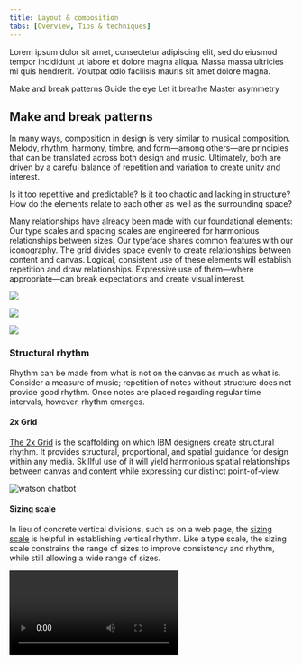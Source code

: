 ```yaml
---
title: Layout & composition
tabs: [Overview, Tips & techniques]
---
```


<PageDescription>

Lorem ipsum dolor sit amet, consectetur adipiscing elit, sed do eiusmod tempor incididunt ut labore et dolore magna aliqua. Massa massa ultricies mi quis hendrerit. Volutpat odio facilisis mauris sit amet dolore magna.

</PageDescription>

<AnchorLinks>
  <AnchorLink>Make and break patterns</AnchorLink>
  <AnchorLink>Guide the eye</AnchorLink>
  <AnchorLink>Let it breathe</AnchorLink>
  <AnchorLink>Master asymmetry</AnchorLink>
</AnchorLinks>

## Make and break patterns

In many ways, composition in design is very similar to musical composition. Melody, rhythm, harmony, timbre, and form—among others—are principles that can be translated across both design and music. Ultimately, both are driven by a careful balance of repetition and variation to create unity and interest.

Is it too repetitive and predictable? Is it too chaotic and lacking in structure? How do the elements relate to each other as well as the surrounding space?

Many relationships have already been made with our foundational elements: Our type scales and spacing scales are engineered for harmonious relationships between sizes. Our typeface shares common features with our iconography. The grid divides space evenly to create relationships between content and canvas. Logical, consistent use of these elements will establish repetition and draw relationships. Expressive use of them—where appropriate—can break expectations and create visual interest. 

![](/images/IBM_Watson_Primer_Digital.png)

<Row>
<Column colMd={5} colLg={8}>

![](/images/CloudMagazine.png)

</Column>
<Column colMd={3} colLg={4}>

![](/images/TEMP3.png)

</Column>
</Row>

### Structural rhythm

Rhythm can be made from what is not on the canvas as much as what is. Consider a measure of music; repetition of notes without structure does not provide good rhythm. Once notes are placed regarding regular time intervals, however, rhythm emerges.

#### 2x Grid

[The 2x Grid](/elements/2x-grid) is the scaffolding on which IBM designers create structural rhythm. It provides structural, proportional, and spatial guidance for design within any media. Skillful use of it will yield harmonious spatial relationships between canvas and content while expressing our distinct point-of-view.

![watson chatbot](/images/grid-ex-watson-chatbot.png)

#### Sizing scale

In lieu of concrete vertical divisions, such as on a web page, the [sizing scale](https://www.carbondesignsystem.com/guidelines/layout#sizing-scale) is helpful in establishing vertical rhythm. Like a type scale, the sizing scale constrains the range of sizes to improve consistency and rhythm, while still allowing a wide range of sizes.

<Video vimeoId="292028388" />

### Editorial rhythm

Editorial rhythm is driven by careful repetition and alternation of larger units of design. This is most often done in multi-page editorial design or scrolling web pages, where the viewer experiences one part of the whole at a time. 

The concept is well-established in music as form. Musical form describes the structure of a piece of music as a combination of units. Letters are given to the first occurrence of each unit, and the same letter is given to repeated units. In the AABA form for example, A units have similar melodic content as repeated A units, while the B unit offers an alternation to the A units to provide interest.

In design, larger visual units are driven by the content. Similar types of content can be given similar structure, such as the the same spatial dimensions, type sizes and hierarchy, and alignments. Consider how units can be repeated, and conversely, how structurally different units can break up the monotony of repeated ones. Repetition of units across multiple designs will drive continuity between them.

![IBM Watson website layout modules](/images/watsonpages.png)

## Guide the eye

Design is successful when the viewer is guided through a composition via hierarchy. Proper hierarchy creates visual entry points to a design and guides the eye from one element to another in order of significance. Without it, one is forced to discern importance among equally-weighted elements, which leads to a flat design and poor experience. 

### Hierarchy of information

Typographic hierarchy is the navigational system that renders complex information accessible. Think of a book outline; the size, style, and position of type not only informs what order it should be read, but also describes the parent-child relationships of the content. Effective use of the [type scale](https://www.ibm.com/design/language/elements/type-specs-ui), along with an understanding of [Gestalt principles](https://www.interaction-design.org/literature/topics/gestalt-principles), will ensure your design can be easily navigated and understood.

<Row>
<Column colMd={4} colLg={4}>

<DoDontExample type="do" caption="Use contrast in typography to define hierarchy of information.">

  ![Alt text](/images/HierarchyDo.svg)

</DoDontExample>

</Column>
<Column colMd={4} colLg={4}>

<DoDontExample type="dont" caption="Don’t force the viewer to determine the heirarchy on their own.">

  ![Alt text](/images/HierarchyDont.svg)

</DoDontExample>

</Column>
</Row>

![](/images/ThreatLandscape-Default.png)

![](/images/IBMcom3.png)

### Compositional flow

Aesthetically, facilitating eye movement through a composition creates a more interesting design. A focal point instantly attracts the eye to one area of the composition. Secondary and tertiary elements then draw the eye across the canvas, creating more engagement between the viewer and the design. It's important to plan this movement to guide the viewer emotionally and functionally forward to the intended outcome.

<Row>
<Column colMd={4} colLg={4}>

<DoDontExample type="do" caption="Plan the movement of the eye to guide the viewer through the design. Good flow will make the design more interesting.">

  ![Alt text](/images/FlowDo.svg)

</DoDontExample>

</Column>
<Column colMd={4} colLg={4}>

<DoDontExample type="dont" caption="Avoid predictable and static layouts.">

  ![Alt text](/images/FlowDont.svg)

</DoDontExample>

</Column>
</Row>

![](/images/Whitepaper5.png)


## Master asymmetry

While perfect symmetry can be beautiful and create a sense of stability, it is usually not the best way to create a dynamic composition. Balanced asymmetry is often more successful in creating movement, life, and interest through more creative activation of space. It also requires more careful orchestration of elements to achieve.

<Row>
<Column colMd={4} colLg={4}>

<DoDontExample type="do" caption="Challenge yourself to create a more unique balance of positive and negative space.">

  ![Alt text](/images/AsymmetricDo.svg)

</DoDontExample>

</Column>
<Column colMd={4} colLg={4}>

<DoDontExample type="dont" caption="Avoid perfect symmetry, it is less engaging.">

  ![Alt text](/images/AsymmetricDont.svg)

</DoDontExample>

</Column>
</Row>

![](/images/WatsonHealth2.png)

<Row>
<Column colMd={3} colLg={4}>

![](/images/ForGood.png)

</Column>
<Column colMd={5} colLg={8}>

![](/images/BlueprintSquare-18.svg)

</Column>
</Row>

<Row>
<Column colMd={3} colLg={4}>

![](/images/QCover2.png)

</Column>
<Column colMd={3} colLg={4}>

![](/images/DeveloperLondon.svg)

</Column>
</Row>


## Let it breathe

A classic offense that plagues many designers and non-designers alike is the overabundance of elements in a design. While utilizing all available space may reduce canvas size or scroll distance, it does more harm than good when it comes to a viewer's understanding of information. Overcrowding will render your design impenetrable. 

White space creates a visual pause between elements on the screen where the eye can rest. It sets things apart or brings them together to distinguish an element’s importance or priority. White space makes a layout feel clean and approachable while maintaining content-rich design.

<Row>
<Column colMd={4} colLg={4}>

<DoDontExample type="do" caption="Create breathing room to allow the viewer to consider one thing at a time.">

  ![Alt text](/images/BreatheDo.svg)

</DoDontExample>

</Column>
<Column colMd={4} colLg={4}>

<DoDontExample type="dont" caption="Don't overcrowd the layout, it will take more effort to understand.">

  ![Alt text](/images/BreatheDont.svg)

</DoDontExample>

</Column>
</Row>

![](/images/IBMorg2.png)

<Row>
<Column colMd={5} colLg={8}>

![](/images/Watsoncom.png)

</Column>
<Column colMd={3} colLg={4}>

![](/images/Whitepaper.png)

</Column>
</Row>

